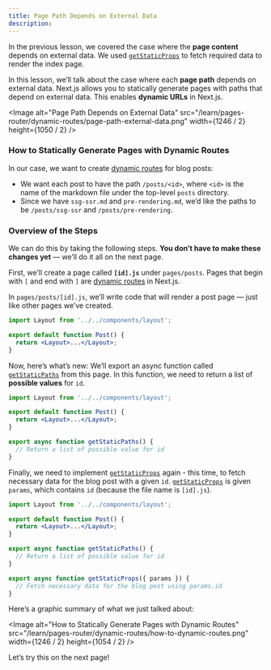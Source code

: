 ```yaml
---
title: Page Path Depends on External Data
description:
---
```


In the previous lesson, we covered the case where the **page content** depends on external data. We used [`getStaticProps`](/docs/basic-features/data-fetching#getstaticprops-static-generation) to fetch required data to render the index page.

In this lesson, we’ll talk about the case where each **page path** depends on external data. Next.js allows you to statically generate pages with paths that depend on external data. This enables **dynamic URLs** in Next.js.

<Image
  alt="Page Path Depends on External Data"
  src="/learn/pages-router/dynamic-routes/page-path-external-data.png"
  width={1246 / 2}
  height={1050 / 2}
/>

### How to Statically Generate Pages with Dynamic Routes

In our case, we want to create [dynamic routes](/docs/routing/dynamic-routes) for blog posts:

- We want each post to have the path `/posts/<id>`, where `<id>` is the name of the markdown file under the top-level `posts` directory.
- Since we have `ssg-ssr.md` and `pre-rendering.md`, we’d like the paths to be `/posts/ssg-ssr` and `/posts/pre-rendering`.

### Overview of the Steps

We can do this by taking the following steps. **You don’t have to make these changes yet** — we’ll do it all on the next page.

First, we’ll create a page called **`[id].js`** under `pages/posts`. Pages that begin with `[` and end with `]` are [dynamic routes](/docs/routing/dynamic-routes) in Next.js.

In `pages/posts/[id].js`, we’ll write code that will render a post page — just like other pages we’ve created.

```jsx
import Layout from '../../components/layout';

export default function Post() {
  return <Layout>...</Layout>;
}
```

Now, here’s what’s new: We’ll export an async function called [`getStaticPaths`](/docs/basic-features/data-fetching#getstaticpaths-static-generation) from this page.
In this function, we need to return a list of **possible values** for `id`.

```jsx
import Layout from '../../components/layout';

export default function Post() {
  return <Layout>...</Layout>;
}

export async function getStaticPaths() {
  // Return a list of possible value for id
}
```

Finally, we need to implement [`getStaticProps`](/docs/basic-features/data-fetching#getstaticprops-static-generation) again - this time, to fetch necessary data for the blog post with a given `id`.
[`getStaticProps`](/docs/basic-features/data-fetching#getstaticprops-static-generation) is given `params`, which contains `id` (because the file name is `[id].js`).

```jsx
import Layout from '../../components/layout';

export default function Post() {
  return <Layout>...</Layout>;
}

export async function getStaticPaths() {
  // Return a list of possible value for id
}

export async function getStaticProps({ params }) {
  // Fetch necessary data for the blog post using params.id
}
```

Here’s a graphic summary of what we just talked about:

<Image
  alt="How to Statically Generate Pages with Dynamic Routes"
  src="/learn/pages-router/dynamic-routes/how-to-dynamic-routes.png"
  width={1246 / 2}
  height={1054 / 2}
/>

Let’s try this on the next page!
